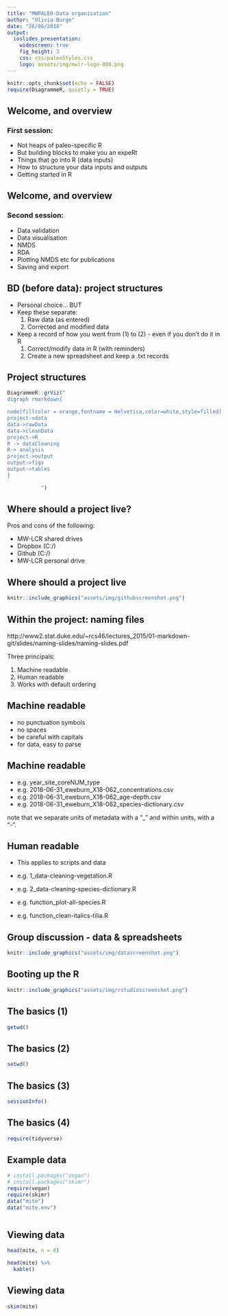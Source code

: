 ```yaml
---
title: "MWPALEO-Data organisation"
author: "Olivia Burge"
date: "26/06/2018"
output: 
  ioslides_presentation:
    widescreen: true
    fig_height: 3
    css: css/paleoStyles.css
    logo: assets/img/mwlr-logo-800.png
---
```



```r
knitr::opts_chunk$set(echo = FALSE)
require(DiagrammeR, quietly = TRUE)
```

## Welcome, and overview

### First session:

- Not heaps of paleo-specific R
- But building blocks to make you an expeRt
- Things that go into R (data inputs)
- How to structure your data inputs and outputs
- Getting started in R

## Welcome, and overview

### Second session:

- Data validation
- Data visualisation
- NMDS
- RDA 
- Plotting NMDS etc for publications
- Saving and export

## BD (before data): project structures

- Personal choice... BUT
- Keep these separate:
  (1) Raw data (as entered)
  (2) Corrected and modified data
- Keep a record of how you went from (1) to (2) - even if you don't do it in R
  (1) Correct/modify data in R (with reminders)
  (2) Create a new spreadsheet and keep a .txt records
  
## Project structures

```r

DiagrammeR::grViz("
digraph rmarkdown{

node[fillcolor = orange,fontname = Helvetica,color=white,style=filled]
project->data
data->rawData
data->cleanData
project->R
R -> dataCleaning
R-> analysis
project->output
output->figs
output->tables
}

           ")
```

## Where should a project live?

Pros and cons of the following: 

- MW-LCR shared drives
- Dropbox (C:/)
- Github (C:/)
- MW-LCR personal drive

## Where should a project live

```r

knitr::include_graphics("assets/img/githubscreenshot.png")
```


## Within the project: naming files
http://www2.stat.duke.edu/~rcs46/lectures_2015/01-markdown-git/slides/naming-slides/naming-slides.pdf

Three principals:

(1) Machine readable 
(2) Human readable
(3) Works with default ordering

## Machine readable

- no punctuation symbols 
- no spaces
- be careful with capitals
- for data, easy to parse 

## Machine readable

- e.g. year_site_coreNUM_type
- e.g. 2018-06-31_eweburn_X18-062_concentrations.csv 
- e.g. 2018-06-31_eweburn_X18-062_age-depth.csv
- e.g. 2018-06-31_eweburn_X18-062_species-dictionary.csv

note that we separate units of metadata with a "_" and within units, with a "-".

## Human readable

- This applies to scripts and data 

- e.g. 1_data-cleaning-vegetation.R
- e.g. 2_data-cleaning-species-dictionary.R
- e.g. function_plot-all-species.R
- e.g. function_clean-italics-tilia.R

## Group discussion - data & spreadsheets

```r

knitr::include_graphics("assets/img/datascreenshot.png")
```

## Booting up the R

```r

knitr::include_graphics("assets/img/rstudioscreenshot.png")
```


## The basics (1)

```r
getwd()

```


## The basics (2)

```r
setwd()

```


## The basics (3)

```r
sessionInfo()

```


## The basics (4)

```r
require(tidyverse)

```

## Example data

```r

# install.packages("vegan")
# install.packages("skimr")
require(vegan)
require(skimr)
data("mite")
data("mite.env")



```

## Viewing data

```r
head(mite, n = 6)
```

```r

head(mite) %>%
  kable()

```

## Viewing data

```r
skim(mite)
```